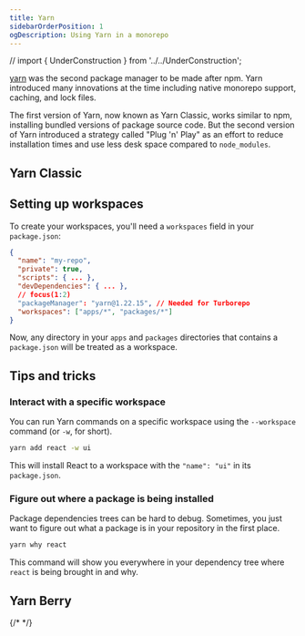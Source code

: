 ```yaml
---
title: Yarn
sidebarOrderPosition: 1
ogDescription: Using Yarn in a monorepo
---
```


// import { UnderConstruction } from '../../UnderConstruction';

[yarn](https://yarnpkg.com) was the second package manager to be made after npm. Yarn introduced many innovations at the time including native monorepo support, caching, and lock files.

The first version of Yarn, now known as Yarn Classic, works similar to npm, installing bundled versions of package source code. But the second version of Yarn introduced a strategy called "Plug 'n' Play" as an effort to reduce installation times and use less desk space compared to `node_modules`.

## Yarn Classic

## Setting up workspaces

To create your workspaces, you'll need a `workspaces` field in your `package.json`:

```json filename="package.json"
{
  "name": "my-repo",
  "private": true,
  "scripts": { ... },
  "devDependencies": { ... },
  // focus(1:2)
  "packageManager": "yarn@1.22.15", // Needed for Turborepo
  "workspaces": ["apps/*", "packages/*"]
}
```

Now, any directory in your `apps` and `packages` directories that contains a `package.json` will be treated as a workspace.

<FileTree>
  <FileTree.File name="package.json" />
  <FileTree.File name="package-lock.json" />
  <FileTree.Folder name="apps" open>
    <FileTree.File name="docs (Workspace!)" />
    <FileTree.File name="web (Workspace!)" />
  </FileTree.Folder>
  <FileTree.Folder name="packages" open>
    <FileTree.File name="logger (Workspace!)" />
    <FileTree.File name="ui (Workspace!)" />
  </FileTree.Folder>
</FileTree>

## Tips and tricks

### Interact with a specific workspace

You can run Yarn commands on a specific workspace using the `--workspace` command (or `-w`, for short).

```bash filename="Terminal"
yarn add react -w ui
```

This will install React to a workspace with the `"name": "ui"` in its `package.json`.

### Figure out where a package is being installed

Package dependencies trees can be hard to debug. Sometimes, you just want to figure out what a package is in your repository in the first place.

```bash filename="Terminal"
yarn why react
```

This command will show you everywhere in your dependency tree where `react` is being brought in and why.

## Yarn Berry

{/* <UnderConstruction /> */}
